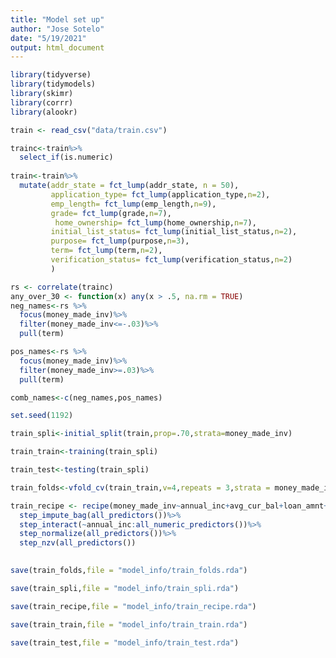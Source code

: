 ```yaml
---
title: "Model set up"
author: "Jose Sotelo"
date: "5/19/2021"
output: html_document
---
```



```r
library(tidyverse)
library(tidymodels)
library(skimr)
library(corrr)
library(alookr)

train <- read_csv("data/train.csv")
```


```r

trainc<-train%>%
  select_if(is.numeric)
  
train<-train%>%
  mutate(addr_state = fct_lump(addr_state, n = 50),
         application_type= fct_lump(application_type,n=2),
         emp_length= fct_lump(emp_length,n=9),
         grade= fct_lump(grade,n=7),
          home_ownership= fct_lump(home_ownership,n=7),
         initial_list_status= fct_lump(initial_list_status,n=2),
         purpose= fct_lump(purpose,n=3),
         term= fct_lump(term,n=2),
         verification_status= fct_lump(verification_status,n=2)
         )

rs <- correlate(trainc)
any_over_30 <- function(x) any(x > .5, na.rm = TRUE)
neg_names<-rs %>%
  focus(money_made_inv)%>%
  filter(money_made_inv<=-.03)%>%
  pull(term)

pos_names<-rs %>%
  focus(money_made_inv)%>%
  filter(money_made_inv>=.03)%>%
  pull(term)

comb_names<-c(neg_names,pos_names)


```


```r
set.seed(1192)

train_spli<-initial_split(train,prop=.70,strata=money_made_inv)

train_train<-training(train_spli)

train_test<-testing(train_spli)

train_folds<-vfold_cv(train_train,v=4,repeats = 3,strata = money_made_inv)


```

```r


train_recipe <- recipe(money_made_inv~annual_inc+avg_cur_bal+loan_amnt+num_sats+out_prncp_inv+tot_cur_bal+acc_open_past_24mths+bc_util+delinq_2yrs+int_rate+pub_rec+total_rec_late_fee+addr_state+application_type+emp_length+grade+home_ownership+initial_list_status+purpose+term+verification_status, data = train_train) %>%
  step_impute_bag(all_predictors())%>%
  step_interact(~annual_inc:all_numeric_predictors())%>%
  step_normalize(all_predictors())%>%
  step_nzv(all_predictors())
  


```




```r

save(train_folds,file = "model_info/train_folds.rda")

save(train_spli,file = "model_info/train_spli.rda")

save(train_recipe,file = "model_info/train_recipe.rda")

save(train_train,file = "model_info/train_train.rda")

save(train_test,file = "model_info/train_test.rda")


```

